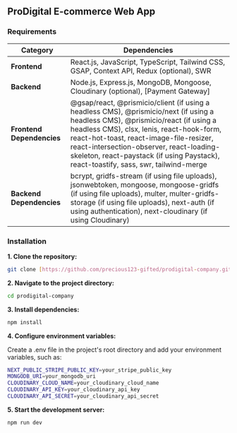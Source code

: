 ## ProDigital E-commerce Web App

### Requirements

| Category | Dependencies |
|---|---|
| **Frontend** | React.js, JavaScript, TypeScript, Tailwind CSS, GSAP, Context API, Redux (optional), SWR |
| **Backend** | Node.js, Express.js, MongoDB, Mongoose, Cloudinary (optional), [Payment Gateway] |
| **Frontend Dependencies** | @gsap/react, @prismicio/client (if using a headless CMS), @prismicio/next (if using a headless CMS), @prismicio/react (if using a headless CMS), clsx, lenis, react-hook-form, react-hot-toast, react-image-file-resizer, react-intersection-observer, react-loading-skeleton, react-paystack (if using Paystack), react-toastify, sass, swr, tailwind-merge |
| **Backend Dependencies** | bcrypt, gridfs-stream (if using file uploads), jsonwebtoken, mongoose, mongoose-gridfs (if using file uploads), multer, multer-gridfs-storage (if using file uploads), next-auth (if using authentication), next-cloudinary (if using Cloudinary) |

### Installation

**1. Clone the repository:**

```bash
git clone [https://github.com/precious123-gifted/prodigital-company.git](https://github.com/precious123-gifted/prodigital-company.git)

```
**2. Navigate to the project directory:**

```bash
cd prodigital-company
```

**3. Install dependencies:**

```bash
npm install
```


**4. Configure environment variables:**

Create a .env file in the project's root directory and add your environment variables, such as:

```bash
NEXT_PUBLIC_STRIPE_PUBLIC_KEY=your_stripe_public_key
MONGODB_URI=your_mongodb_uri
CLOUDINARY_CLOUD_NAME=your_cloudinary_cloud_name
CLOUDINARY_API_KEY=your_cloudinary_api_key
CLOUDINARY_API_SECRET=your_cloudinary_api_secret   
```


**5. Start the development server:**  

```bash
npm run dev
```